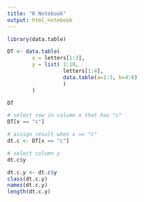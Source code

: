```yaml
---
title: "R Notebook"
output: html_notebook
---
```


```r
library(data.table)

DT <- data.table(
        x = letters[1:3],
        y = list( 1:10,
                  letters[1:4],
                  data.table(a=1:3, b=4:6)
                  )
        )

DT
```

```r
# select row in column x that has "c"
DT[x == "c"]
```

```r
# assign result when x == "c"
dt.c <- DT[x == "c"]
```


```r
# select column y
dt.c$y
```

```r
dt.c.y <- dt.c$y
class(dt.c.y)
names(dt.c.y)
length(dt.c.y)
```

